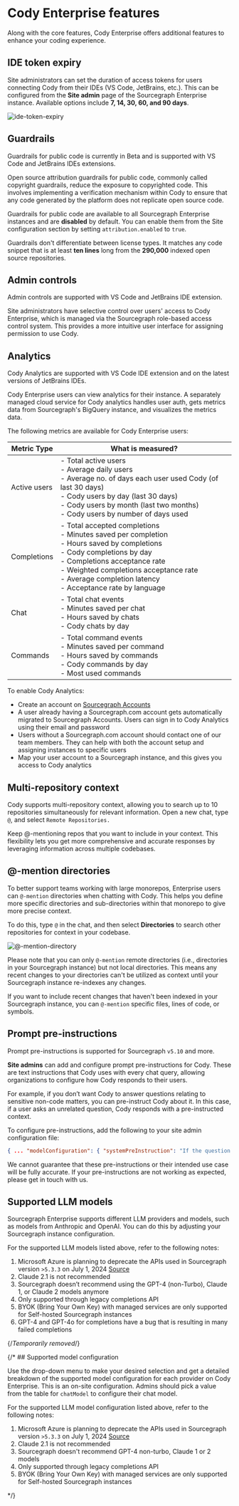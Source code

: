 # Cody Enterprise features

<p className="subtitle">Along with the core features, Cody Enterprise offers additional features to enhance your coding experience.</p>

## IDE token expiry

Site administrators can set the duration of access tokens for users connecting Cody from their IDEs (VS Code, JetBrains, etc.). This can be configured from the **Site admin** page of the Sourcegraph Enterprise instance. Available options include **7, 14, 30, 60, and 90 days**.

![ide-token-expiry](https://storage.googleapis.com/sourcegraph-assets/Docs/token-expiry.png)

## Guardrails

<Callout type= "note">Guardrails for public code is currently in Beta and is supported with VS Code and JetBrains IDEs extensions.</Callout>

Open source attribution guardrails for public code, commonly called copyright guardrails, reduce the exposure to copyrighted code. This involves implementing a verification mechanism within Cody to ensure that any code generated by the platform does not replicate open source code.

Guardrails for public code are available to all Sourcegraph Enterprise instances and are **disabled** by default. You can enable them from the Site configuration section by setting `attribution.enabled` to `true`.

Guardrails don't differentiate between license types. It matches any code snippet that is at least **ten lines** long from the **290,000** indexed open source repositories.

## Admin controls

<Callout type="note">Admin controls are supported with VS Code and JetBrains IDE extension.</Callout>

Site administrators have selective control over users' access to Cody Enterprise, which is managed via the Sourcegraph role-based access control system. This provides a more intuitive user interface for assigning permission to use Cody.

## Analytics

<Callout type= "note">Cody Analytics are supported with VS Code IDE extension and on the latest versions of JetBrains IDEs.</Callout>

Cody Enterprise users can view analytics for their instance. A separately managed cloud service for Cody analytics handles user auth, gets metrics data from Sourcegraph's BigQuery instance, and visualizes the metrics data.

The following metrics are available for Cody Enterprise users:

| **Metric Type** |                                                                                                                                           **What is measured?**                                                                                                                                            |
| --------------- | ---------------------------------------------------------------------------------------------------------------------------------------------------------------------------------------------------------------------------------------------------------------------------------------------------------- |
| Active users    | - Total active users <br /> - Average daily users <br /> - Average no. of days each user used Cody (of last 30 days) <br /> - Cody users by day (last 30 days) <br /> - Cody users by month (last two months) <br /> - Cody users by number of days used                                                   |
| Completions     | - Total accepted completions <br /> - Minutes saved per completion <br /> - Hours saved by completions <br /> - Cody completions by day <br /> - Completions acceptance rate <br /> - Weighted completions acceptance rate <br /> - Average completion latency <br /> - Acceptance rate by language <br /> |
| Chat            | - Total chat events <br /> - Minutes saved per chat <br /> - Hours saved by chats <br /> - Cody chats by day                                                                                                                                                                                               |
| Commands        | - Total command events <br /> - Minutes saved per command <br /> - Hours saved by commands <br /> - Cody commands by day <br /> - Most used commands                                                                                                                                                       |

To enable Cody Analytics:

- Create an account on [Sourcegraph Accounts](https://accounts.sourcegraph.com/)
- A user already having a Sourcegraph.com account gets automatically migrated to Sourcegraph Accounts. Users can sign in to Cody Analytics using their email and password
- Users without a Sourcegraph.com account should contact one of our team members. They can help with both the account setup and assigning instances to specific users
- Map your user account to a Sourcegraph instance, and this gives you access to Cody analytics

## Multi-repository context

Cody supports multi-repository context, allowing you to search up to 10 repositories simultaneously for relevant information. Open a new chat, type `@`, and select `Remote Repositories.`

Keep @-mentioning repos that you want to include in your context. This flexibility lets you get more comprehensive and accurate responses by leveraging information across multiple codebases.

## @-mention directories

To better support teams working with large monorepos, Enterprise users can `@-mention` directories when chatting with Cody. This helps you define more specific directories and sub-directories within that monorepo to give more precise context.

To do this, type `@` in the chat, and then select **Directories** to search other repositories for context in your codebase.

![@-mention-directory](https://storage.googleapis.com/sourcegraph-assets/Docs/cody-ent-at-mention-dir-2025.png)

Please note that you can only `@-mention` remote directories (i.e., directories in your Sourcegraph instance) but not local directories. This means any recent changes to your directories can't be utilized as context until your Sourcegraph instance re-indexes any changes.

If you want to include recent changes that haven't been indexed in your Sourcegraph instance, you can `@-mention` specific files, lines of code, or symbols.

## Prompt pre-instructions

<Callout type= "info">Prompt pre-instructions is supported for Sourcegraph `v5.10` and more.</Callout>

**Site admins** can add and configure prompt pre-instructions for Cody. These are text instructions that Cody uses with every chat query, allowing organizations to configure how Cody responds to their users.

For example, if you don’t want Cody to answer questions relating to sensitive non-code matters, you can pre-instruct Cody about it. In this case, if a user asks an unrelated question, Cody responds with a pre-instructed context.

To configure pre-instructions, add the following to your site admin configuration file:

```json
{ ... "modelConfiguration": { "systemPreInstruction": "If the question is not directly related to software development, respond with \"I can only answer programming-related questions\"" } }
```

<Callout type="tip">We cannot guarantee that these pre-instructions or their intended use case will be fully accurate. If your pre-instructions are not working as expected, please get in touch with us.</Callout>

## Supported LLM models

Sourcegraph Enterprise supports different LLM providers and models, such as models from Anthropic and OpenAI. You can do this by adjusting your Sourcegraph instance configuration.

<FeatureParity type='ent' />
For the supported LLM models listed above, refer to the following notes:

1. Microsoft Azure is planning to deprecate the APIs used in Sourcegraph version `>5.3.3` on July 1, 2024 [Source](https://learn.microsoft.com/en-us/azure/ai-services/openai/api-version-deprecation)
2. Claude 2.1 is not recommended
3. Sourcegraph doesn’t recommend using the GPT-4 (non-Turbo), Claude 1, or Claude 2 models anymore
4. Only supported through legacy completions API
5. BYOK (Bring Your Own Key) with managed services are only supported for Self-hosted Sourcegraph instances
6. GPT-4 and GPT-4o for completions have a bug that is resulting in many failed completions

{/*Temporarily removed*/}

 {/* ## Supported model configuration

Use the drop-down menu to make your desired selection and get a detailed breakdown of the supported model configuration for each provider on Cody Enterprise. This is an on-site configuration. Admins should pick a value from the table for `chatModel` to configure their chat model.

<FeatureParity type='configuration' />

For the supported LLM model configuration listed above, refer to the following notes:

1. Microsoft Azure is planning to deprecate the APIs used in Sourcegraph version `>5.3.3` on July 1, 2024 [Source](https://learn.microsoft.com/en-us/azure/ai-services/openai/api-version-deprecation)
2. Claude 2.1 is not recommended
3. Sourcegraph doesn't recommend GPT-4 non-turbo, Claude 1 or 2 models
4. Only supported through legacy completions API
5. BYOK (Bring Your Own Key) with managed services are only supported for Self-hosted Sourcegraph instances

 */}
